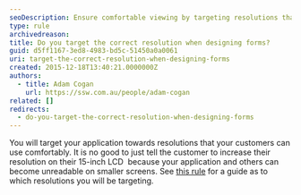 ```yaml
---
seoDescription: Ensure comfortable viewing by targeting resolutions that cater to your customers' devices, rather than demanding they upgrade their screens.
type: rule
archivedreason:
title: Do you target the correct resolution when designing forms?
guid: d5ff1167-3ed8-4983-bd5c-51450a0a0061
uri: target-the-correct-resolution-when-designing-forms
created: 2015-12-18T13:40:21.0000000Z
authors:
  - title: Adam Cogan
    url: https://ssw.com.au/people/adam-cogan
related: []
redirects:
  - do-you-target-the-correct-resolution-when-designing-forms
---
```


You will target your application towards resolutions that your customers can use comfortably. It is no good to just tell the customer to increase their resolution on their 15-inch LCD  because your application and others can become unreadable on smaller screens.
See [this rule](/do-you-design-your-web-pages-to-work-on-mobile-tablets-screens-aka-responsive-web-design) for a guide as to which resolutions you will be targeting.